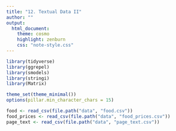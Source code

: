 ```yaml
---
title: "12. Textual Data II"
author: ""
output:
  html_document:
    theme: cosmo
    highlight: zenburn
    css: "note-style.css"
---
```


```r
library(tidyverse)
library(ggrepel)
library(smodels)
library(stringi)
library(Matrix)

theme_set(theme_minimal())
options(pillar.min_character_chars = 15)

food <- read_csv(file.path("data", "food.csv"))
food_prices <- read_csv(file.path("data", "food_prices.csv"))
page_text <- read_csv(file.path("data", "page_text.csv"))
```

